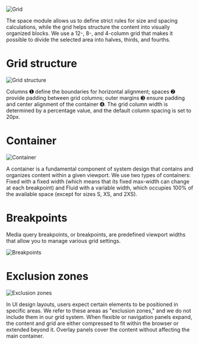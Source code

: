 ![Grid](/static/images/design/GridAndContainer/grid.png)

The space module allows us to define strict rules for size and spacing calculations, while the grid helps structure the content into visually organized blocks. We use a 12-, 8-, and 4-column grid that makes it possible to divide the selected area into halves, thirds, and fourths.

# Grid structure

![Grid structure](/static/images/design/GridAndContainer/structure.png)

Columns ➊ define the boundaries for horizontal alignment; spaces ➋ provide padding between grid columns; outer margins ➌ ensure padding and center alignment of the container ➍. The grid column width is determined by a percentage value, and the default column spacing is set to 20px.

# Container

![Container](/static/images/design/GridAndContainer/container.png)

A container is a fundamental component of system design that contains and organizes content within a given viewport. We use two types of containers: Fixed with a fixed width (which means that its fixed max-width can change at each breakpoint) and Fluid with a variable width, which occupies 100% of the available space (except for sizes S, XS, and 2XS).

# Breakpoints

Media query breakpoints, or breakpoints, are predefined viewport widths that allow you to manage various grid settings.

![Breakpoints](/static/images/design/GridAndContainer/breakpoints.png)

# Exclusion zones

![Exclusion zones](/static/images/design/GridAndContainer/zones.png)

In UI design layouts, users expect certain elements to be positioned in specific areas. We refer to these areas as "exclusion zones," and we do not include them in our grid system. When flexible or navigation panels expand, the content and grid are either compressed to fit within the browser or extended beyond it. Overlay panels cover the content without affecting the main container.